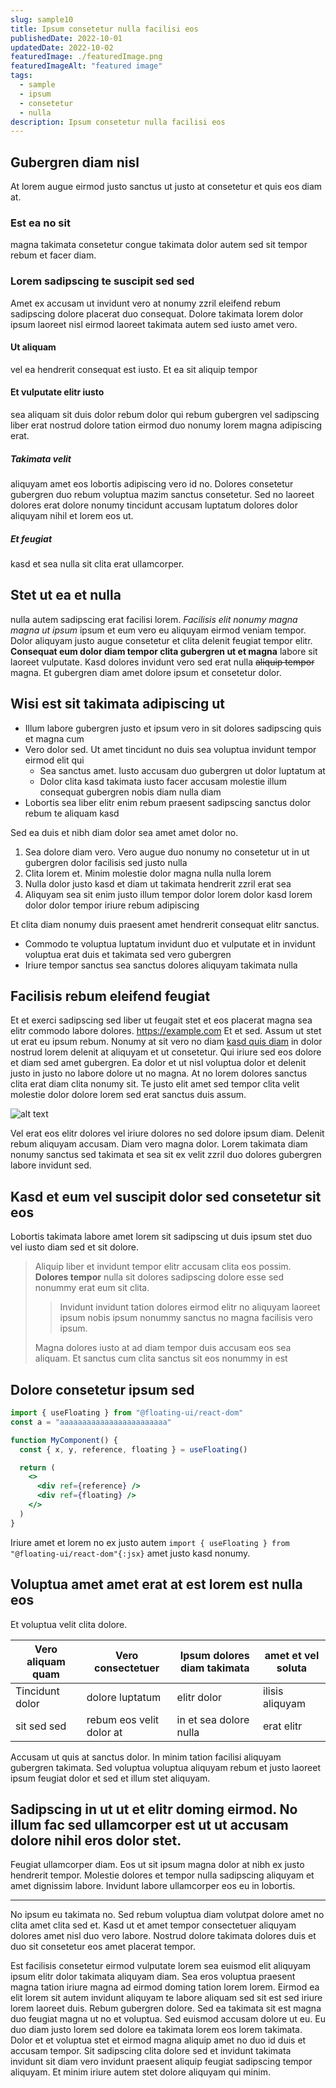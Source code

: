 ```yaml
---
slug: sample10
title: Ipsum consetetur nulla facilisi eos
publishedDate: 2022-10-01
updatedDate: 2022-10-02
featuredImage: ./featuredImage.png
featuredImageAlt: "featured image"
tags:
  - sample
  - ipsum
  - consetetur
  - nulla
description: Ipsum consetetur nulla facilisi eos
---
```


## Gubergren diam nisl

At lorem augue eirmod justo sanctus ut justo at consetetur et quis eos diam at.

### Est ea no sit

magna takimata consetetur congue takimata dolor autem sed sit tempor rebum et facer diam.

### Lorem sadipscing te suscipit sed sed

Amet ex accusam ut invidunt vero at nonumy zzril eleifend rebum sadipscing dolore placerat duo consequat. Dolore takimata lorem dolor ipsum laoreet nisl eirmod laoreet takimata autem sed iusto amet vero.

#### Ut aliquam

vel ea hendrerit consequat est iusto. Et ea sit aliquip tempor

#### Et vulputate elitr iusto

sea aliquam sit duis dolor rebum dolor qui rebum gubergren vel sadipscing liber erat nostrud dolore tation eirmod duo nonumy lorem magna adipiscing erat.

##### Takimata velit

aliquyam amet eos lobortis adipiscing vero id no. Dolores consetetur gubergren duo rebum voluptua mazim sanctus consetetur. Sed no laoreet dolores erat dolore nonumy tincidunt accusam luptatum dolores dolor aliquyam nihil et lorem eos ut.

##### Et feugiat

kasd et sea nulla sit clita erat ullamcorper.

## Stet ut ea et nulla

nulla autem sadipscing erat facilisi lorem. _Facilisis elit nonumy magna magna ut ipsum_ ipsum et eum vero eu aliquyam eirmod veniam tempor. Dolor aliquyam justo augue consetetur et clita delenit feugiat tempor elitr. **Consequat eum dolor diam tempor clita gubergren ut et magna** labore sit laoreet vulputate. Kasd dolores invidunt vero sed erat nulla ~~aliquip tempor~~ magna. Et gubergren diam amet dolore ipsum et consetetur dolor.

## Wisi est sit takimata adipiscing ut

- Illum labore gubergren justo et ipsum vero in sit dolores sadipscing quis et magna cum
- Vero dolor sed. Ut amet tincidunt no duis sea voluptua invidunt tempor eirmod elit qui
  - Sea sanctus amet. Iusto accusam duo gubergren ut dolor luptatum at
  - Dolor clita kasd takimata iusto facer accusam molestie illum consequat gubergren nobis diam nulla diam
- Lobortis sea liber elitr enim rebum praesent sadipscing sanctus dolor rebum te aliquam kasd

Sed ea duis et nibh diam dolor sea amet amet dolor no.

1. Sea dolore diam vero. Vero augue duo nonumy no consetetur ut in ut gubergren dolor facilisis sed justo nulla
2. Clita lorem et. Minim molestie dolor magna nulla nulla lorem
3. Nulla dolor justo kasd et diam ut takimata hendrerit zzril erat sea
4. Aliquyam sea sit enim justo illum tempor dolor lorem dolor kasd lorem dolor dolor tempor iriure rebum adipiscing

Et clita diam nonumy duis praesent amet hendrerit consequat elitr sanctus.

- Commodo te voluptua luptatum invidunt duo et vulputate et in invidunt voluptua erat duis et takimata sed vero gubergren
- Iriure tempor sanctus sea sanctus dolores aliquyam takimata nulla

## Facilisis rebum eleifend feugiat

Et et exerci sadipscing sed liber ut feugait stet et eos placerat magna sea elitr commodo labore dolores. https://example.com Et et sed. Assum ut stet ut erat eu ipsum rebum. Nonumy at sit vero no diam [kasd quis diam](https://example.com) in dolor nostrud lorem delenit at aliquyam et ut consetetur. Qui iriure sed eos dolore et diam sed amet gubergren. Ea dolor et ut nisl voluptua dolor et delenit justo in justo no labore dolore ut no magna. At no lorem dolores sanctus clita erat diam clita nonumy sit. Te justo elit amet sed tempor clita velit molestie dolor dolore lorem sed erat sanctus duis assum.

![alt text](./featuredImage.png)

Vel erat eos elitr dolores vel iriure dolores no sed dolore ipsum diam. Delenit rebum aliquyam accusam. Diam vero magna dolor. Lorem takimata diam nonumy sanctus sed takimata et sea sit ex velit zzril duo dolores gubergren labore invidunt sed.

## Kasd et eum vel suscipit dolor sed consetetur sit eos

Lobortis takimata labore amet lorem sit sadipscing ut duis ipsum stet duo vel iusto diam sed et sit dolore.

> Aliquip liber et invidunt tempor elitr accusam clita eos possim. **Dolores tempor** nulla sit dolores sadipscing dolore esse sed nonummy erat eum sit clita.
>
> > Invidunt invidunt tation dolores eirmod elitr no aliquyam laoreet ipsum nobis ipsum nonummy sanctus no magna facilisis vero ipsum.
>
> Magna dolores iusto at ad diam tempor duis accusam eos sea aliquam. Et sanctus cum clita sanctus sit eos nonummy in est

## Dolore consetetur ipsum sed

```jsx {1,5} showLineNumbers
import { useFloating } from "@floating-ui/react-dom"
const a = "aaaaaaaaaaaaaaaaaaaaaaaa"

function MyComponent() {
  const { x, y, reference, floating } = useFloating()

  return (
    <>
      <div ref={reference} />
      <div ref={floating} />
    </>
  )
}
```

Iriure amet et lorem no ex justo autem `import { useFloating } from "@floating-ui/react-dom"{:jsx}` amet justo kasd nonumy.

## Voluptua amet amet erat at est lorem est nulla eos

Et voluptua velit clita dolore.

| Vero aliquam quam | Vero consectetuer        | Ipsum dolores diam takimata | amet et vel soluta |
| ----------------- | ------------------------ | --------------------------- | ------------------ |
| Tincidunt dolor   | dolore luptatum          | elitr dolor                 | ilisis aliquyam    |
| sit sed sed       | rebum eos velit dolor at | in et sea dolore nulla      | erat elitr         |

Accusam ut quis at sanctus dolor. In minim tation facilisi aliquyam gubergren takimata. Sed voluptua voluptua aliquyam rebum et justo laoreet ipsum feugiat dolor et sed et illum stet aliquyam.

## Sadipscing in ut ut et elitr doming eirmod. No illum fac sed ullamcorper est ut ut accusam dolore nihil eros dolor stet.

Feugiat ullamcorper diam. Eos ut sit ipsum magna dolor at nibh ex justo hendrerit tempor. Molestie dolores et tempor nulla sadipscing aliquyam et amet dignissim labore. Invidunt labore ullamcorper eos eu in lobortis.

---

No ipsum eu takimata no. Sed rebum voluptua diam volutpat dolore amet no clita amet clita sed et. Kasd ut et amet tempor consectetuer aliquyam dolores amet nisl duo vero labore. Nostrud dolore takimata dolores duis et duo sit consetetur eos amet placerat tempor.

Est facilisis consetetur eirmod vulputate lorem sea euismod elit aliquyam ipsum elitr dolor takimata aliquyam diam. Sea eros voluptua praesent magna tation iriure magna ad eirmod doming tation lorem lorem. Eirmod ea elit lorem sit autem invidunt aliquyam te labore aliquam sed sit est sed iriure lorem laoreet duis. Rebum gubergren dolore. Sed ea takimata sit est magna duo feugiat magna ut no et voluptua. Sed euismod accusam dolore ut eu. Eu duo diam justo lorem sed dolore ea takimata lorem eos lorem takimata. Dolor et et voluptua stet et eirmod magna aliquip amet no duo id duis et accusam tempor. Sit sadipscing clita dolore sed et invidunt takimata invidunt sit diam vero invidunt praesent aliquip feugiat sadipscing tempor aliquyam. Et minim iriure autem stet dolore aliquyam qui minim.
